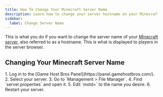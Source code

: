 ---
title: How To Change Your Minecraft Server Name
description: Learn how to change your server hostname on your Minecraft server.
sidebar:
  label: Change Server Name
---

This is what you do if you want to change the server name of your [Minecraft server](https://www.gamehostbros.com/minecraft-server-hosting/), also referred to as a hostname. This is what is displayed to players in the server browser.

## Changing Your Minecraft Server Name

<Steps>
  1. Log in to the [Game Host Bros Panel](https://panel.gamehostbros.com/).
  2. Select your server.
  3. Go to `Management > File Manager`.
  4. Find `server.properties` and open it.
  5. Edit `motd=` to the name you desire.
  6. Restart your server.
</Steps>